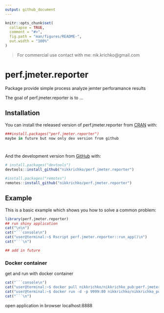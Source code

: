 ```yaml
---
output: github_document
---
```


<!-- README.md is generated from README.Rmd. Please edit that file -->

```r
knitr::opts_chunk$set(
  collapse = TRUE,
  comment = "#>",
  fig.path = "man/figures/README-",
  out.width = "100%"
)
```

> For commercial use contact with me: nik.krichko@gmail.com

# perf.jmeter.reporter
Package provide simple process analyze jemter perforamance results

<!-- badges: start -->
<!-- badges: end -->

The goal of perf.jmeter.reporter is to ...

## Installation

You can install the released version of perf.jmeter.reporter from [CRAN](https://CRAN.R-project.org) with:

``` r
###install.packages("perf.jmeter.reporter")
maybe in future but now only dev version from github




```

And the development version from [GitHub](https://github.com/) with:

``` r
# install.packages("devtools")
devtools::install_github("nikkrichko/perf.jmeter.reporter")

#install.packages("remotes")
remotes::install_github("nikkrichko/perf.jmeter.reporter")
```
## Example

This is a basic example which shows you how to solve a common problem:

```r
library(perf.jmeter.reporter)
## run shiny application
cat("\n\n")
cat("```console\n")
cat("user@terminal:~$ Rscript perf.jmeter.reporter::run_app()\n")
cat("```\n")

## add in future
```

### Docker container

get and run with docker container
```r
cat("```console\n")
cat("user@terminal:~$ docker pull nikkrichko/nikkrichko_pub:perf.jmeter.reporter\n")
cat("user@terminal:~$ docker run -d -p 9999:80 nikkrichko/nikkrichko_pub:perf.jmeter.reporter\n")
cat("```\n")
```

open application in browser localhost:8888

